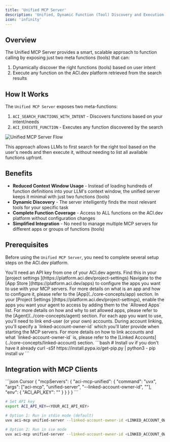 ```yaml
---
title: 'Unified MCP Server'
description: 'Unified, Dynamic Function (Tool) Discovery and Execution'
icon: 'infinity'
---
```


## Overview

The Unified MCP Server provides a smart, scalable approach to function calling by exposing just two meta functions (tools) that can:
1. Dynamically discover the right functions (tools) based on user intent
2. Execute any function on the ACI.dev platform retrieved from the search results


## How It Works


The `Unified MCP Server` exposes two meta-functions:

1. `ACI_SEARCH_FUNCTIONS_WITH_INTENT` - Discovers functions based on your intent/needs
2. `ACI_EXECUTE_FUNCTION` - Executes any function discovered by the search

<Frame>
  <img src="/images/unified-mcp-architecture.png" alt="Unified MCP Server Flow" />
</Frame>


This approach allows LLMs to first search for the right tool based on the user's needs and then execute it, without needing to list all available functions upfront.



## Benefits

- **Reduced Context Window Usage** - Instead of loading hundreds of function definitions into your LLM's context window, the unified server keeps it minimal with just two functions (tools)
- **Dynamic Discovery** - The server intelligently finds the most relevant tools for your specific task
- **Complete Function Coverage** - Access to ALL functions on the ACI.dev platform without configuration changes
- **Simplified Integration** - No need to manage multiple MCP servers for different apps or groups of functions (tools)

## Prerequisites

Before using the `Unified MCP Server`, you need to complete several setup steps on the ACI.dev platform.

<Steps>
  <Step title="Get your ACI.dev API Key">
    You'll need an API key from one of your ACI.dev agents. Find this in your [project settings <Icon icon="up-right-from-square"/>](https://platform.aci.dev/project-settings)
  </Step>
  <Step title="Configure Apps">
    Navigate to the [App Store <Icon icon="up-right-from-square"/>](https://platform.aci.dev/apps) to configure the apps you want to use with your MCP servers.
    <Note>
      For more details on what is an app and how to configure it, please refer to the [App](../core-concepts/app) section.
    </Note>
  </Step>
  <Step title="Set Allowed Apps">
    In your [Project Settings <Icon icon="up-right-from-square"/>](https://platform.aci.dev/project-settings), enable the apps you want your agent to access by adding them to the `Allowed Apps` list.
    <Note>
      For more details on how and why to set allowed apps, please refer to the [Agent](../core-concepts/agent) section.
    </Note>
  </Step>
  <Step title="Link Accounts For Each App">
    For each app you want to use, you'll need to link end-user (or your own) accounts. During account linking, you'll specify a `linked-account-owner-id` which you'll later provide when starting the MCP servers.
    <Note>
      For more details on how to link accounts and what `linked-account-owner-id` is, please refer to the [Linked Accounts](../core-concepts/linked-account) section.
    </Note>

  </Step>
  <Step title="Install the Package">
    ```bash
    # Install uv if you don't have it already
    curl -sSf https://install.pypa.io/get-pip.py | python3 -
    pip install uv
    ```
  </Step>
</Steps>


## Integration with MCP Clients

<CodeGroup>
```json Cursor
{
  "mcpServers": {
    "aci-mcp-unified": {
      "command": "uvx",
      "args": ["aci-mcp", "unified-server", "--linked-account-owner-id", "<LINKED_ACCOUNT_OWNER_ID>"],
      "env": {
        "ACI_API_KEY": "<YOUR_ACI_API_KEY>"
      }
    }
  }
}
```

```bash Run Locally
# Set API key
export ACI_API_KEY=<YOUR_ACI_API_KEY>

# Option 1: Run in stdio mode (default)
uvx aci-mcp unified-server --linked-account-owner-id <LINKED_ACCOUNT_OWNER_ID>

# Option 2: Run in sse mode
uvx aci-mcp unified-server --linked-account-owner-id <LINKED_ACCOUNT_OWNER_ID> --transport sse --port 8000
```
</CodeGroup>
